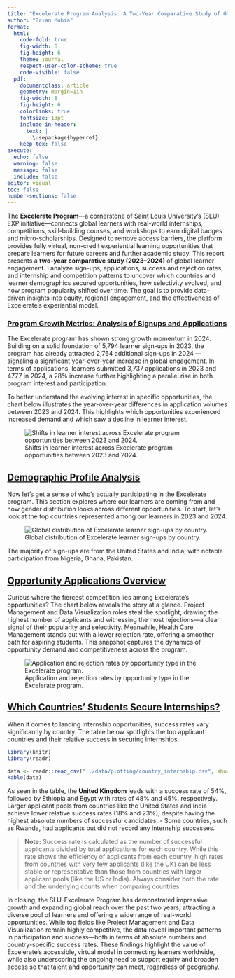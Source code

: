 ```yaml
---
title: "Excelerate Program Analysis: A Two-Year Comparative Study of Global Learner Engagement and Outcomes (2023-2024)"
author: "Brian Mubia"
format:
  html:
    code-fold: true
    fig-width: 8
    fig-height: 6
    theme: journal
    respect-user-color-scheme: true
    code-visible: false
  pdf:
    documentclass: article
    geometry: margin=1in
    fig-width: 8
    fig-height: 6
    colorlinks: true
    fontsize: 13pt
    include-in-header: 
      text: |
        \usepackage{hyperref}
    keep-tex: false 
execute:
  echo: false
  warning: false
  message: false
  include: false
editor: visual
toc: false
number-sections: false
---
```


The **Excelerate Program**—a cornerstone of Saint Louis University’s (SLU) EXP initiative—connects global learners with real-world internships, competitions, skill-building courses, and workshops to earn digital badges and micro-scholarships. Designed to remove access barriers, the platform provides fully virtual, non-credit experiential learning opportunities that prepare learners for future careers and further academic study. This report presents a **two-year comparative study (2023–2024)** of global learner engagement. I analyze sign-ups, applications, success and rejection rates, and internship and competition patterns to uncover which countries and learner demographics secured opportunities, how selectivity evolved, and how program popularity shifted over time. The goal is to provide data-driven insights into equity, regional engagement, and the effectiveness of Excelerate’s experiential model.

### [**Program Growth Metrics: Analysis of Signups and Applications**]{.underline}

The Excelerate program has shown strong growth momentum in 2024. Building on a solid foundation of 5,794 learner sign-ups in 2023, the program has already attracted 2,764 additional sign-ups in 2024 — signaling a significant year-over-year increase in global engagement. In terms of applications, learners submitted 3,737 applications in 2023 and 4777 in 2024, a 28% increase further highlighting a parallel rise in both program interest and participation.

To better understand the evolving interest in specific opportunities, the chart below illustrates the year-over-year differences in application volumes between 2023 and 2024. This highlights which opportunities experienced increased demand and which saw a decline in learner interest.

![Shifts in learner interest across Excelerate program opportunities between 2023 and 2024.](images/plot.png){fig-alt="A horizontal lollipop plot showing the change in the number of applications for various Excelerate program opportunities between 2023 and 2024."}

## [Demographic Profile Analysis]{.underline}

Now let's get a sense of who’s actually participating in the Excelerate program. This section explores where our learners are coming from and how gender distribution looks across different opportunities. To start, let’s look at the top countries represented among our learners in 2023 and 2024.

![Global distribution of Excelerate learner sign-ups by country.](images/countries.png){fig-alt="Horizontal bar chart showing the global distribution of learner signups by country."}

The majority of sign-ups are from the United States and India, with notable participation from Nigeria, Ghana, Pakistan.

## [Opportunity Applications Overview]{.underline}

Curious where the fiercest competition lies among Excelerate’s opportunities? The chart below reveals the story at a glance. Project Management and Data Visualization roles steal the spotlight, drawing the highest number of applicants and witnessing the most rejections—a clear signal of their popularity and selectivity. Meanwhile, Health Care Management stands out with a lower rejection rate, offering a smoother path for aspiring students. This snapshot captures the dynamics of opportunity demand and competitiveness across the program.

![Application and rejection rates by opportunity type in the Excelerate program.](images/visualization_e-2.png){fig-alt="Circular barplot showing applicant and rejection counts for different Excelerate opportunities."}

## [Which Countries' Students Secure Internships?]{.underline}

When it comes to landing internship opportunities, success rates vary significantly by country. The table below spotlights the top applicant countries and their relative success in securing internships.

```r
library(knitr)
library(readr)

data <- readr::read_csv("../data/plotting/country_internship.csv", show_col_types = FALSE)
kable(data)
```

As seen in the table, the **United Kingdom** leads with a success rate of 54%, followed by Ethiopia and Egypt with rates of 48% and 45%, respectively. Larger applicant pools from countries like the United States and India achieve lower relative success rates (18% and 23%), despite having the highest absolute numbers of successful candidates. - Some countries, such as Rwanda, had applicants but did not record any internship successes.

> **Note:** Success rate is calculated as the number of successful applicants divided by total applications for each country. While this rate shows the efficiency of applicants from each country, high rates from countries with very few applicants (like the UK) can be less stable or representative than those from countries with larger applicant pools (like the US or India). Always consider both the rate and the underlying counts when comparing countries.

In closing, the SLU-Excelerate Program has demonstrated impressive growth and expanding global reach over the past two years, attracting a diverse pool of learners and offering a wide range of real-world opportunities. While top fields like Project Management and Data Visualization remain highly competitive, the data reveal important patterns in participation and success—both in terms of absolute numbers and country-specific success rates. These findings highlight the value of Excelerate’s accessible, virtual model in connecting learners worldwide, while also underscoring the ongoing need to support equity and broaden access so that talent and opportunity can meet, regardless of geography.